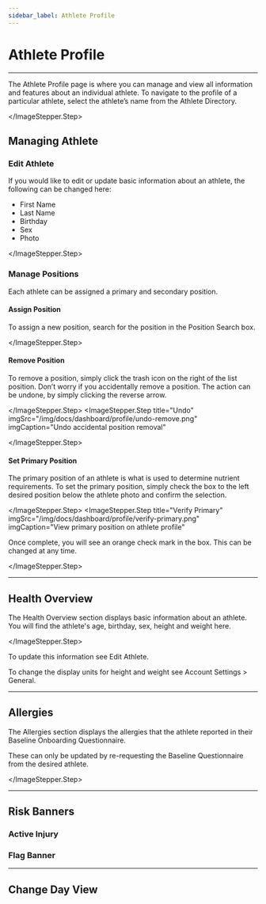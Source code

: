 ```yaml
---
sidebar_label: Athlete Profile
---
```




# Athlete Profile

---

The Athlete Profile page is where you can manage and view all information and features about an individual athlete. To navigate to the profile of a particular athlete, select the athlete’s name from the Athlete Directory.

<ImageStepper>
  <ImageStepper.Step
    title="Athlete Profile"
    imgSrc="/img/docs/dashboard/Profile.png"
  >

  </ImageStepper.Step>
</ImageStepper>

## Managing Athlete

### Edit Athlete

If you would like to edit or update basic information about an athlete, the following can be changed here:
* First Name
* Last Name
* Birthday
* Sex
* Photo


<ImageStepper>
  <ImageStepper.Step
    title="Edit"
    imgSrc="/img/docs/dashboard/profile/edit-athlete.png"
    imgCaption="Make changes to basic athlete information"
  >

  </ImageStepper.Step>
</ImageStepper>

### Manage Positions

Each athlete can be assigned a primary and secondary position. 

#### Assign Position

To assign a new position, search for the position in the Position Search box.


<ImageStepper>
  <ImageStepper.Step
    title="Assign"
    imgSrc="/img/docs/dashboard/profile/edit-position.png"
    imgCaption="Search for the desired position(s) and assign it to an athlete"
  >

  </ImageStepper.Step>
</ImageStepper>

#### Remove Position

To remove a position, simply click the trash icon on the right of the list position. 
Don’t worry if you accidentally remove a position. The action can be undone, by simply clicking the reverse arrow.


<ImageStepper>
  <ImageStepper.Step
    title="Remove"
    imgSrc="/img/docs/dashboard/profile/remove-position.png"
    imgCaption="Remove unwanted position assignment"
  >

</ImageStepper.Step>
  <ImageStepper.Step
    title="Undo"
    imgSrc="/img/docs/dashboard/profile/undo-remove.png"
    imgCaption="Undo accidental position removal"
  >

  </ImageStepper.Step>
</ImageStepper>

#### Set Primary Position

The primary position of an athlete is what is used to determine nutrient requirements. To set the primary position, simply check the box to the left desired position below the athlete photo and confirm the selection.


<ImageStepper>
  <ImageStepper.Step
    title="Set Primary"
    imgSrc="/img/docs/dashboard/profile/set-primary.png"
    imgCaption="Choose from list of assigned positions to set primary position"
  >

</ImageStepper.Step>
  <ImageStepper.Step
    title="Verify Primary"
    imgSrc="/img/docs/dashboard/profile/verify-primary.png"
    imgCaption="View primary position on athlete profile"
  >

Once complete, you will see an orange check mark in the box. This can be changed at any time.

  </ImageStepper.Step>
</ImageStepper>



---

## Health Overview

The Health Overview section displays basic information about an athlete. You will find the athlete's age, birthday, sex, height and weight here. 

<ImageStepper>
  <ImageStepper.Step
    title="View"
    imgSrc="/img/docs/dashboard/profile/healthe.png"
    imgCaption="See basic health information on your athlete"
  >

  </ImageStepper.Step>
</ImageStepper>

To update this information see Edit Athlete.

To change the display units for height and weight see Account Settings > General.

---

## Allergies

The Allergies  section displays the allergies that the athlete reported in their Baseline Onboarding Questionnaire. 

These can only be updated by re-requesting the Baseline Questionnaire from the desired athlete. 

<ImageStepper>
  <ImageStepper.Step
    title="View"
    imgSrc="/img/docs/dashboard/profile/allergies.png"
    imgCaption="View allergy information about an athlete"
  >

  </ImageStepper.Step>
</ImageStepper>

---

## Risk Banners

### Active Injury

### Flag Banner

---

## Change Day View




